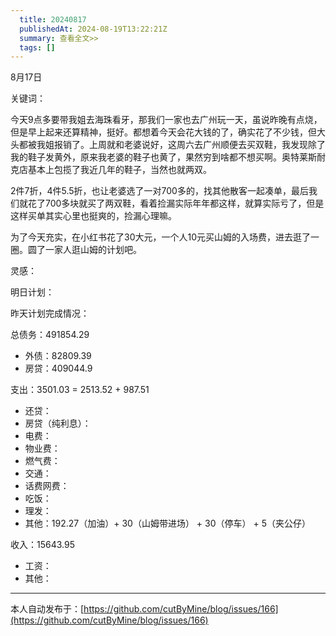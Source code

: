 ```yaml
---
  title: 20240817
  publishedAt: 2024-08-19T13:22:21Z
  summary: 查看全文>>
  tags: []
---
```


8月17日 

关键词：

今天9点多要带我姐去海珠看牙，那我们一家也去广州玩一天，虽说昨晚有点烧，但是早上起来还算精神，挺好。都想着今天会花大钱的了，确实花了不少钱，但大头都被我姐报销了。上周就和老婆说好，这周六去广州顺便去买双鞋，我发现除了我的鞋子发黄外，原来我老婆的鞋子也黄了，果然穷到啥都不想买啊。奥特莱斯耐克店基本上包揽了我近几年的鞋子，当然也就两双。

2件7折，4件5.5折，也让老婆选了一对700多的，找其他散客一起凑单，最后我们就花了700多块就买了两双鞋，看着捡漏实际年年都这样，就算实际亏了，但是这样买单其实心里也挺爽的，捡漏心理嘛。

为了今天充实，在小红书花了30大元，一个人10元买山姆的入场费，进去逛了一圈。圆了一家人逛山姆的计划吧。

灵感：

明日计划：

昨天计划完成情况：

总债务：491854.29
- 外债：82809.39
- 房贷：409044.9

支出：3501.03 = 2513.52 + 987.51
- 还贷：
- 房贷（纯利息）：
- 电费：
- 物业费：
- 燃气费：
- 交通：
- 话费网费：
- 吃饭：
- 理发：
- 其他：192.27（加油）+ 30（山姆带进场） + 30（停车） + 5（夹公仔）

收入：15643.95
- 工资：
- 其他：


---
本人自动发布于：[https://github.com/cutByMine/blog/issues/166](https://github.com/cutByMine/blog/issues/166)
